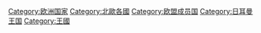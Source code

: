 {{Commons cat|Kingdom of Denmark}}

{{DEFAULTSORT:Denmark}}
[[Category:欧洲国家|Category:欧洲国家]]
[[Category:北歐各國|Category:北歐各國]]
[[Category:欧盟成员国|Category:欧盟成员国]]
[[Category:日耳曼王国|Category:日耳曼王国]]
[[Category:王國|Category:王國]]